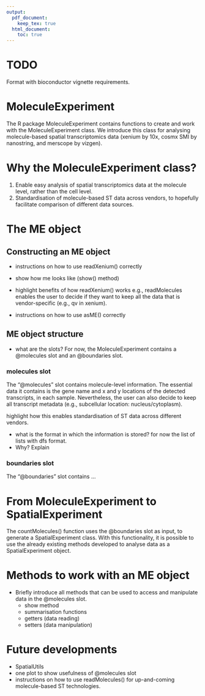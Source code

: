 ```yaml
---
output:
  pdf_document:
    keep_tex: true
  html_document:
    toc: true
---
```

# TODO
Format with bioconductor vignette requirements.

# MoleculeExperiment
The R package MoleculeExperiment contains functions to create and work with the 
MoleculeExperiment class. We introduce this class for analysing molecule-based
spatial transcriptomics data (xenium by 10x, cosmx SMI by nanostring, and 
merscope by vizgen).

# Why the MoleculeExperiment class?
1) Enable easy analysis of spatial transcriptomics data at the molecule level, 
rather than the cell level.
2) Standardisation of molecule-based ST data across vendors, to hopefully
facilitate comparison of different data sources.

# The ME object 

## Constructing an ME object
- instructions on how to use readXenium() correctly
- show how me looks like (show() method)

- highlight benefits of how readXenium() works
e.g., readMolecules enables the user to decide if they want to keep all the 
data that is vendor-specific (e.g., qv in xenium).
- instructions on how to use asME() correctly


## ME object structure
- what are the slots?
For now, the MoleculeExperiment contains a @molecules slot and an @boundaries
slot. 

### molecules slot
The "@molecules" slot contains molecule-level information. The essential data it 
contains is the gene name and x and y locations of the detected transcripts,
in each sample. Nevertheless, the user can also decide to keep all transcript
metadata (e.g., subcellular location: nucleus/cytoplasm).

highlight how this enables standardisation of ST data across different vendors.

- what is the format in which the information is stored?
for now the list of lists with dfs format.
- Why?
Explain

### boundaries slot
The "@boundaries" slot contains ... 

# From MoleculeExperiment to SpatialExperiment
The countMolecules() function uses the @boundaries slot as input, to generate
a SpatialExperiment class. With this functionality, it is possible to use the
already existing methods developed to analyse data as a SpatialExperiment 
object. 

# Methods to work with an ME object
- Briefly introduce all methods that can be used to access and manipulate data 
in the @molecules slot.
    - show method
    - summarisation functions
    - getters (data reading)
    - setters (data manipulation)


# Future developments
- SpatialUtils
- one plot to show usefulness of @molecules slot 
- instructions on how to use readMolecules() for up-and-coming molecule-based 
ST technologies.
